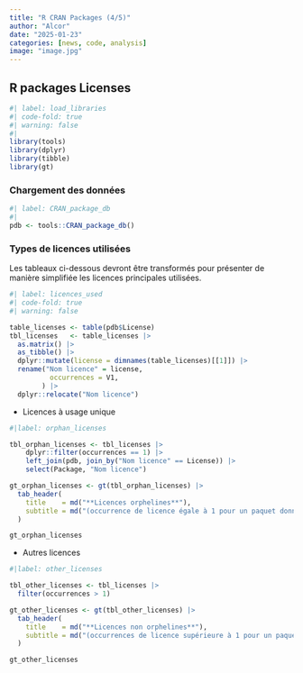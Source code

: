 ```yaml
---
title: "R CRAN Packages (4/5)"
author: "Alcor"
date: "2025-01-23"
categories: [news, code, analysis]
image: "image.jpg"
---
```


## R packages Licenses

```r
#| label: load_libraries
#| code-fold: true
#| warning: false
#| 
library(tools)
library(dplyr)
library(tibble)
library(gt)
```

### Chargement des données

```r
#| label: CRAN_package_db
#|  
pdb <- tools::CRAN_package_db()

```

### Types de licences utilisées

Les tableaux ci-dessous devront être transformés pour présenter de manière simplifiée les licences principales utilisées.

```r
#| label: licences_used
#| code-fold: true
#| warning: false

table_licenses <- table(pdb$License)
tbl_licenses   <- table_licenses |> 
  as.matrix() |> 
  as_tibble() |> 
  dplyr::mutate(license = dimnames(table_licenses)[[1]]) |> 
  rename("Nom licence" = license,
          occurrences = V1,
        ) |> 
  dplyr::relocate("Nom licence")

```

  - Licences à usage unique

```r
#|label: orphan_licenses

tbl_orphan_licenses <- tbl_licenses |> 
    dplyr::filter(occurrences == 1) |> 
    left_join(pdb, join_by("Nom licence" == License)) |> 
    select(Package, "Nom licence")

gt_orphan_licenses <- gt(tbl_orphan_licenses) |> 
  tab_header(
    title    = md("**Licences orphelines**"),
    subtitle = md("(occurrence de licence égale à 1 pour un paquet donné)")
  ) 

gt_orphan_licenses

```

  - Autres licences

```r
#|label: other_licenses

tbl_other_licenses <- tbl_licenses |> 
  filter(occurrences > 1)

gt_other_licenses <- gt(tbl_other_licenses) |> 
  tab_header(
    title    = md("**Licences non orphelines**"),
    subtitle = md("(occurrences de licence supérieure à 1 pour un paquet donné)")
  ) 

gt_other_licenses

```


